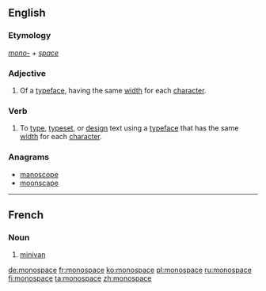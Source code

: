 ==English==
{{wikipedia|monospace font}}

===Etymology===
''[[mono-]] + [[space]]''

===Adjective===
{{en-adj|-}}

# Of a [[typeface]], having the same [[width]] for each [[character]].

===Verb===
{{en-verb|monospaces|monospacing|monospaced}}
# To [[type]], [[typeset]], or [[design]] text using a [[typeface]] that has the same [[width]] for each [[character]].

===Anagrams===
* [[manoscope#English|manoscope]]
* [[moonscape#English|moonscape]]

----

==French==

===Noun===
{{fr-noun|m}}

# [[minivan]]

[[de:monospace]]
[[fr:monospace]]
[[ko:monospace]]
[[pl:monospace]]
[[ru:monospace]]
[[fi:monospace]]
[[ta:monospace]]
[[zh:monospace]]